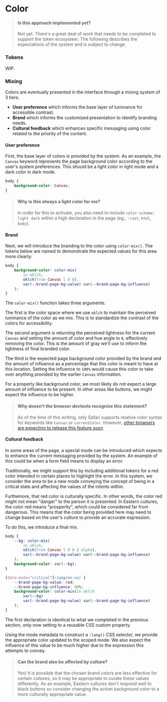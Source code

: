 
<Meta title="Foundations/Color" />

# Color

> #### Is this approach implemented yet?
>
> Not yet. There's a great deal of work that needs to be completed to support the token ecosystem. The following describes the expectations of the system and is subject to change.

### Tokens

WIP.

### Mixing

Colors are eventually presented in the interface through a mixing system of 3 tiers.

- **User preference** which informs the base layer of luminance for accessible contrast.
- **Brand** which informs the customized presentation to identify branding needs.
- **Cultural feedback** which enhances specific messaging using color related to the priority of the content.

#### User preference

First, the base layer of colors is provided by the system. As an example, the `Canvas` keyword represents the page background color according to the user's system preferences. This should be a light color in light mode and a dark color in dark mode.

```css
body {
    background-color: Canvas;
}
```

> #### Why is this always a light color for me?
>
> In order for this to activate, you also need to include `color-scheme: light dark` within a high declaration in the page (eg., `:root`, `html`, `body`).

#### Brand

Next, we will introduce the branding to the color using `color-mix()`. The tokens below are named to demonstrate the expected values for this area more clearly:

```css
body {
    background-color: color-mix(
        in oklch,
        oklch(from Canvas l 0 0),
        var(--brand-page-bg-value) var(--brand-page-bg-influence)
    );
}
```

The `color-mix()` function takes three arguments.

The first is the color space where we use `oklch` to maintain the perceived luminance of the color as we mix. This is to standardize the contrast of the colors for accessibility.

The second argument is returning the perceived lightness for the current `Canvas` and setting the amount of color and hue angle to `0`, effectively removing the color. This is the amount of gray we'll use to inform the lightness of final branded color.

The third is the expected page background color provided by the brand and the amount of influence as a percentage that this color is meant to have at this location. Setting the influence to `100%` would cause this color to take over anything provided by the earlier `Canvas` information.

For a property like background color, we most likely do not expect a large amount of influence to be present. In other areas like buttons, we might expect the influence to be higher.

> #### Why doesn't the browser devtools recognize this statement?
>
> As of the time of this writing, only Safari supports relative color syntax for keywords like `Canvas` or `currentColor`. However, [other browsers are expecting to release this feature soon](https://caniuse.com/css-relative-colors).

#### Cultural feedback

In some areas of the page, a special mode can be introduced which expects to enhance the current messaging provided by the system. An example of this could be when a form field means to display an error.

Traditionally, we might support this by including additional tokens for a red color intended in certain places to highlight the error. In this system, we consider the area to be a new mode conveying the concept of being in a critical state and affecting the values of the intents within.

Furthemore, that red color is culturally specific. In other words, the color red might not mean "danger" to the person it is presented. In Eastern cultures, the color red means "prosperity", which could be considered far from dangerous. This means that the color being provided here may need to change based on the user's culture to provide an accurate expression.

To do this, we introduce a final mix.

```css
body {
    --bg: color-mix(
        in oklch,
        oklch(from Canvas l 0 0 / alpha),
        var(--brand-page-bg-value) var(--brand-page-bg-influence)
    );
    background-color: var(--bg);
}

[data-mode="critical"]:lang(en-us) {
    --brand-page-bg-value: red;
    --brand-page-bg-influence: 90%;
    background-color: color-mix(in oklch
        var(--bg)
        var(--brand-page-bg-value) var(--brand-page-bg-influence)
    );
}
```
The first declaration is identical to what we completed in the previous section, only now setting to a reusable CSS custom property.

Using the mode metadata to construct a `:lang()` CSS selector, we provide the appropriate color updated to the scoped mode. We also expect the influence of this value to be much higher due to the expression this attempts to convey.

> #### Can the brand also be affected by culture?
>
> Yes! It is possible that the chosen brand colors are less effective for certain cultures, so it may be appropriate to curate these values differently. As an example, Eastern cultures don't respond well to black buttons so consider changing the action background color to a more culturally appropriate value.